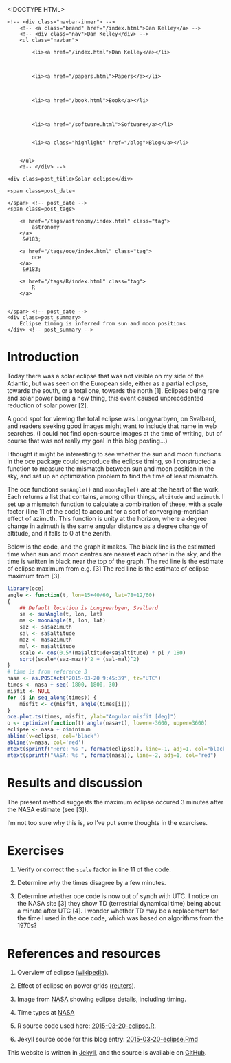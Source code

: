 <!DOCTYPE HTML>
<html>
<head>
<link rel='stylesheet' type='text/css' href='/css/syntax.css' />
<link rel='stylesheet' type='text/css' href='/css/style.css' />
<meta charset="UTF-8">
<title>Solar eclipse</title>
</head>

<body>
<div class="navbar">
    <!-- <div class="navbar-inner"> -->
        <!-- <a class="brand" href="/index.html">Dan Kelley</a> -->
        <!-- <div class="nav">Dan Kelley</div> -->
        <ul class="navbar">
            
            <li><a href="/index.html">Dan Kelley</a></li>
            

            
            <li><a href="/papers.html">Papers</a></li>
            

            
            <li><a href="/book.html">Book</a></li>
            

            
            <li><a href="/software.html">Software</a></li>
            
            
            <li><a class="highlight" href="/blog">Blog</a></li>
            

        </ul>
        <!-- </div> -->
</div>

<div id="content">
    




<!-- <div class="span8"> -->

<div class=topnav>

<!-- | <a href='/blog'>Home</a> | -->

</div> <!-- topnav -->


<div class="page-header">

    <div class=post_title>Solar eclipse</div>
<!-- </div> --> <!-- span8 -->

<!-- <div class="span4"> -->

<div class=slug>
    <span class=post_date>
        
    </span> <!-- post_date -->
    <span class=post_tags>
        
        <a href="/tags/astronomy/index.html" class="tag">
            astronomy
        </a>
         &#183; 
        
        <a href="/tags/oce/index.html" class="tag">
            oce
        </a>
         &#183; 
        
        <a href="/tags/R/index.html" class="tag">
            R
        </a>
        
        
    </span> <!-- post_date -->
    <div class=post_summary>
        Eclipse timing is inferred from sun and moon positions
    </div> <!-- post_summary -->
</div> <!-- slug -->

<!-- </div> -->
<!-- span4 -->
</div> <!-- page-header -->



# Introduction

Today there was a solar eclipse that was not visible on my side of the
Atlantic, but was seen on the European side, either as a partial eclipse,
towards the south, or a total one, towards the north [1]. Eclipses being rare
and solar power being a new thing, this event caused unprecedented reduction of
solar power [2].

A good spot for viewing the total eclipse was Longyearbyen, on Svalbard, and
readers seeking good images might want to include that name in web searches. (I
could not find open-source images at the time of writing, but of course that
was not really my goal in this blog posting...)

I thought it might be interesting to see whether the sun and moon functions in
the oce package could reproduce the eclipse timing, so I constructed a function
to measure the mismatch between sun and moon position in the sky, and set up an
optimization problem to find the time of least mismatch.

The oce functions ``sunAngle()`` and ``moonAngle()`` are at the heart of the
work. Each returns a list that contains, among other things, ``altitude`` and
``azimuth``. I set up a mismatch function to calculate a combination of these,
with a scale factor (line 11 of the code) to account for a sort of
converging-meridian effect of azimuth. This function is unity at the horizon,
where a degree change in azimuth is the same angular distance as a degree
change of altitude, and it falls to 0 at the zenith.

Below is the code, and the graph it makes. The black line is the estimated time
when sun and moon centres are nearest each other in the sky, and the time is
written in black near the top of the graph. The red line is the estimate of
eclipse maximum from e.g. [3] The red line is the estimate of eclipse maximum
from [3].


```r
library(oce)
angle <- function(t, lon=15+40/60, lat=78+12/60)
{
    ## Default location is Longyearbyen, Svalbard
    sa <- sunAngle(t, lon, lat)
    ma <- moonAngle(t, lon, lat)
    saz <- sa$azimuth
    sal <- sa$altitude
    maz <- ma$azimuth
    mal <- ma$altitude
    scale <- cos(0.5*(ma$altitude+sa$altitude) * pi / 180)
    sqrt((scale*(saz-maz))^2 + (sal-mal)^2)
}
# time is from reference 3
nasa <- as.POSIXct("2015-03-20 9:45:39", tz="UTC")
times <- nasa + seq(-1800, 1800, 30)
misfit <- NULL
for (i in seq_along(times)) {
    misfit <- c(misfit, angle(times[i]))
}
oce.plot.ts(times, misfit, ylab="Angular misfit [deg]")
o <- optimize(function(t) angle(nasa+t), lower=-3600, upper=3600)
eclipse <- nasa + o$minimum
abline(v=eclipse, col='black')
abline(v=nasa, col='red')
mtext(sprintf("Here: %s ", format(eclipse)), line=-1, adj=1, col="black")
mtext(sprintf("NASA: %s ", format(nasa)), line=-2, adj=1, col="red")
```

# Results and discussion

The present method suggests the maximum eclipse occured 3 minutes after the NASA estimate (see [3]).

I'm not too sure why this is, so I've put some thoughts in the exercises.

# Exercises

1. Verify or correct the ``scale`` factor in line 11 of the code.

2. Determine why the times disagree by a few minutes.

3. Determine whether oce code is now out of synch with UTC. I notice on the
   NASA site [3] they show TD (terrestrial dynamical time) being about a minute
   after UTC [4].  I wonder whether TD may be a replacement for the time I used
   in the oce code, which was based on algorithms from the 1970s?

# References and resources

1. Overview of eclipse ([wikipedia](http://en.wikipedia.org/wiki/Solar_eclipse_of_March_20,_2015#cite_note-6)).

2. Effect of eclipse on power grids ([reuters](http://www.reuters.com/article/2015/03/20/us-solar-eclipse-germany-idUSKBN0MG0S620150320)).

3. Image from
   [NASA](http://eclipse.gsfc.nasa.gov/SEplot/SEplot2001/SE2015Mar20T.GIF)
   showing eclipse details, including timing.

4. Time types at [NASA](http://eclipse.gsfc.nasa.gov/LEcat5/time.html)

5. R source code used here: [2015-03-20-eclipse.R](/assets/2015-03-20-eclipse.R).

6. Jekyll source code for this blog entry: [2015-03-20-eclipse.Rmd](https://raw.github.com/dankelley/dankelley.github.io/master/assets/2015-03-20-eclipse.Rmd)






</div>

<p class="footnote">This website is written in <a
href="http://jekyllrb.com">Jekyll</a>, and the source is available on <a
href="https://github.com/dankelley/dankelley.github.io">GitHub</a>.</p>

</body>
</html>

